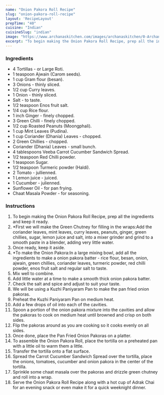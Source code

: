 ---
name: "Onion Pakora Roll Recipe"
slug: "onion-pakora-roll-recipe"
layout: 'RecipeLayout'
prepTime: "40"
cuisine: "Indian"
cuisineSlug: "indian"
image: "https://www.archanaskitchen.com/images/archanaskitchen/0-Archanas-Kitchen-Recipes/2018/Veeba_Cucumber_Sandwich_Spread_Onion_Pakora_Wrap_Recipe-4.jpg"
excerpt: "To begin making the Onion Pakora Roll Recipe, prep all the ingredients and keep it ready"
---

### Ingredients

- 4 Tortillas - or Large Roti.
- 1 teaspoon Ajwain (Carom seeds).
- 1 cup Gram flour (besan).
- 3 Onions - thinly sliced.
- 1/2 cup Curry leaves.
- 1 Onion - thinly sliced.
- Salt - to taste.
- 1/2 teaspoon Enos fruit salt.
- 1/4 cup Rice flour.
- 1 inch Ginger - finely chopped.
- 3 Green Chilli - finely chopped.
- 1/2 cup Roasted Peanuts (Moongphali).
- 1 cup Mint Leaves (Pudina).
- 1 cup Coriander (Dhania) Leaves - chopped.
- 2 Green Chillies - chopped.
- Coriander (Dhania) Leaves - small bunch.
- 4 tablespoons Veeba Carrot Cucumber Sandwich Spread.
- 1/2 teaspoon Red Chilli powder.
- 1 teaspoon Sugar.
- 1/2 teaspoon Turmeric powder (Haldi).
- 2 Tomato - jullienned.
- 1 Lemon juice - juiced.
- 1 Cucumber - julienned.
- Sunflower Oil - for pan frying.
- Chaat Masala Powder - for seasoning.

### Instructions

1. To begin making the Onion Pakora Roll Recipe, prep all the ingredients and keep it ready.
1. *First we will make the Green Chutney for filling in the wraps:Add the coriander leaves, mint leaves, curry leaves, peanuts, ginger, green chillies, sugar, lemon juice and salt, into a mixer grinder and grind to a smooth paste in a blender, adding very little water.
1. Once ready, keep it aside.
1. *To make the Onion Pakora:In a large mixing bowl, add all the ingredients to make a onion pakora batter - rice flour, besan, onion, ajwain, green chillies, coriander leaves, turmeric powder, red chilli powder, enos fruit salt and regular salt to taste.
1. Mix well to combine.
1. Add little water at a time to make a smooth thick onion pakora batter.
1. Check the salt and spice and adjust to suit your taste.
1. We will be using a Kuzhi Paniyaram Pan to make the pan fried onion pakoras.
1. Preheat the Kuzhi Paniyaram Pan on medium heat.
1. Add a few drops of oil into each of the cavities.
1. Spoon a portion of the onion pakora mixture into the cavities and allow the pakoras to cook on medium heat until browned and crisp on both sides.
1. Flip the pakoras around as you are cooking so it cooks evenly on all sides.
1. Once done, place the Pan Fried Onion Pakoras on a platter.
1. To assemble the Onion Pakora Roll, place the tortilla on a preheated pan with a little oil to warm them a little.
1.  Transfer the tortilla onto a flat surface.
1. Spread the Carrot Cucumber Sandwich Spread over the tortilla, place the onions, tomatoes, cucumber and onion pakora in the center of the tortilla.
1. Sprinkle some chaat masala over the pakoras and drizzle green chutney and roll into a wrap.
1. Serve the Onion Pakora Roll Recipe along with a hot cup of Adrak Chai for an evening snack or even make it for a quick weeknight dinner.
